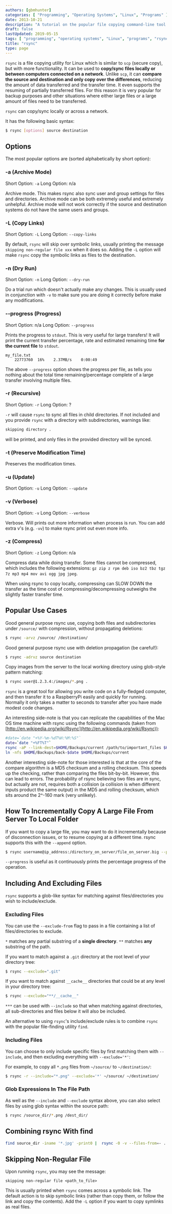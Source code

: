 ```yaml
---
authors: [gbmhunter]
categories: [ "Programming", "Operating Systems", "Linux", "Programs" ]
date: 2013-10-21
description: "A tutorial on the popular file copying command-line tool rsync, including option explanations, code examples, common use cases and more."
draft: false
lastUpdated: 2019-05-15
tags: [ "programming", "operating systems", "Linux", "programs", "rsync", "sync", "scp", "files", "backup", "tutorial" ]
title: "rsync"
type: page
---
```



`rsync` is a file copying utility for Linux which is similar to `scp` (secure copy), but with more functionality. It can be used to **copy/sync files locally or between computers connected on a network**. Unlike `scp`, it can **compare the source and destination and only copy over the differences**, reducing the amount of data transferred and the transfer time. It even supports the resuming of partially transferred files. For this reason it is very popular for backup purposes and other situations where either large files or a large amount of files need to be transferred.

`rsync` can copy/sync locally or across a network.

It has the following basic syntax:

```sh   
$ rsync [options] source destination
```

## Options

The most popular options are (sorted alphabetically by short option):

### -a (Archive Mode)

Short Option: `-a`
Long Option: n/a

Archive mode. This makes rsync also sync user and group settings for files and directories. Archive mode can be both extremely useful and extremely unhelpful. Archive mode will not work correctly if the source and destination systems do not have the same users and groups.

### -L (Copy Links)

Short Option: `-L`
Long Option: `--copy-links`

By default, `rsync` will skip over symbolic links, usually printing the message `skipping non-regular file xxx` when it does so. Adding the `-L` option will make `rsync` copy the symbolic links as files to the destination.

### -n (Dry Run)

Short Option: `-n`
Long Option: `--dry-run`

Do a trial run which doesn't actually make any changes. This is usually used in conjunction with `-v` to make sure you are doing it correctly before make any modifications.

### --progress (Progress)

Short Option: n/a
Long Option: `--progress`

Prints the progress to `stdout`. This is very useful for large transfers! It will print the current transfer percentage, rate and estimated remaining time **for the current file** to `stdout`.

```text
my_file.txt
    22773760  16%    2.37MB/s    0:00:49
```

The above `--progress` option shows the progress per file, as tells you nothing about the total time remaining/percentage complete of a large transfer involving multiple files.

### -r (Recursive)

Short Option: `-r`
Long Option: ?

`-r` will cause `rsync` to sync all files in child directories. If not included and you provide `rsync` with a directory with subdirectories, warnings like:

```sh
skipping directory .
```

will be printed, and only files in the provided directory will be synced.

### -t (Preserve Modification Time)

Preserves the modification times.

### -u (Update)

Short Option: `-u`
Long Option: `--update`

### -v (Verbose)

Short Option: `-v`
Long Option: `--verbose`

Verbose. Will prints out more information when process is run. You can add extra v's (e.g. `-vv`) to make rsync print out even more info.

### -z (Compress)

Short Option: `-z`
Long Option: n/a

Compress data while doing transfer. Some files cannot be compressed, which includes the following extensions: `gz zip z rpm deb iso bz2 tbz tgz 7z mp3 mp4 mov avi ogg jpg jpeg`. 

<Aside type="caution">
When using rsync to copy locally, compressing can SLOW DOWN the transfer as the time cost of compressing/decompressing outweighs the slightly faster transfer time.
</Aside>

## Popular Use Cases


Good general purpose rsync use, copying both files and subdirectories under `/source/` with compression, without propagating deletions:

```bash
$ rsync -arvz /source/ /destination/
```

Good general purpose rsync use with deletion propagation (be careful!):

```bash
$ rsync -adrvz source destination
```

Copy images from the server to the local working directory using glob-style pattern matching:

```bash
$ rsync user@1.2.3.4:/images/*.png .
```

`rsync` is a great tool for allowing you write code on a fully-fledged computer, and then transfer it to a RaspberryPi easily and quickly for running. Normally it only takes a matter to seconds to transfer after you have made modest code changes.

An interesting side-note is that you can replicate the capabilities of the Mac OS time machine with rsync using the following commands (taken from [http://en.wikipedia.org/wiki/Rsync](http://en.wikipedia.org/wiki/Rsync)):

```bash
#date=`date "+%Y-%m-%dT%H:%M:%S"`
date=`date "+%FT%T"`
rsync -aP --link-dest=$HOME/Backups/current /path/to/important_files $HOME/Backups/back-$date
ln -nfs $HOME/Backups/back-$date $HOME/Backups/current
```

Another interesting side-note for those interested is that at the core of the compare algorithm is a MD5 checksum and a rolling checksum. This speeds up the checking, rather than comparing the files bit-by-bit. However, this can lead to errors. The probability of rsync believing two files are in sync, but actually are not, requires both a collision (a collision is when different inputs product the same output) in the MD5 and rolling checksum, which sits around the 2^-160 mark (very unlikely).

## How To Incrementally Copy A Large File From Server To Local Folder

If you want to copy a large file, you may want to do it incrementally because of disconnection issues, or to resume copying at a different time. rsync supports this with the `--append` option.

```sh    
$ rsync username@ip_address:/directory_on_server/file_on_server.big --progress --append
```

`--progress` is useful as it continuously prints the percentage progress of the operation.

## Including And Excluding Files

`rsync` supports a glob-like syntax for matching against files/directories you wish to include/exclude.

### Excluding Files

You can use the `--exclude-from` flag to pass in a file containing a list of files/directories to exclude.

`*` matches any partial substring of a **single directory**. `**` matches **any** substring of the path.

If you want to match against a `.git` directory at the root level of your directory tree:

```sh
$ rsync --exclude=".git"
```

If you want to match against `__cache__` directories that could be at any level in your directory tree:

```sh
$ rsync --exclude="**/__cache__"
```

`***` can be used with `--include` so that when matching against directories, all sub-directories and files below it will also be included.

An alternative to using `rsync`'s include/exclude rules is to combine `rsync` with the popular file-finding utility `find`.

### Including Files

You can choose to only include specific files by first matching them with `--include`, and then excluding everything with `--exclude='*'`:

For example, to copy all `*.png` files from `~/source/` to `~/destination/`:

```sh
$ rsync -r --include="*.png" --exclude='*' ~/source/ ~/destination/
```

### Glob Expressions In The File Path

As well as the `--include` and `--exclude` syntax above, you can also select files by using glob syntax within the source path:

```bash
$ rsync /source_dir/*.png /dest_dir/
```

## Combining rsync With find

```sh
find source_dir -iname '*.jpg' -print0 |  rsync -0 -v --files-from=- . destination_dir/
```

## Skipping Non-Regular File

Upon running `rsync`, you may see the message:

```text
skipping non-regular file <path_to_file>
```

This is usually printed when `rsync` comes across a symbolic link. The default action is to skip symbolic links (rather than copy them, or follow the link and copy the contents). Add the `-L` option if you want to copy symlinks as real files.
